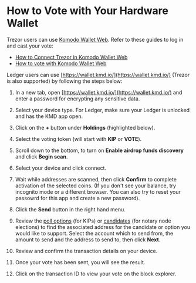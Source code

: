 

# How to Vote with Your Hardware Wallet

Trezor users can use [Komodo Wallet Web](https://app.komodoplatform.com/). Refer to these guides to log in and cast your vote:

*   [How to Connect Trezor in Komodo Wallet Web](https://forum.komodoplatform.com/t/how-to-connect-trezor-in-atomicdex-web/663)
*   [How to vote with Komodo Wallet Web](/komodo/vote-in-komodo-polls-and-elections/komodo-wallet-web/)

Ledger users can use [https://wallet.kmd.io/](https://wallet.kmd.io/) (Trezor is also supported) by following the steps below:

1.  In a new tab, open [https://wallet.kmd.io/](https://wallet.kmd.io/) and enter a password for encrypting any sensitive data.

<OptimizedImage title="How to Vote with Your Hardware Wallet" src={voteHardwareWallet1} classNaming="w-full" alt="How to Vote with Your Hardware Wallet" />

2.  Select your device type. For Ledger, make sure your Ledger is unlocked and has the KMD app open.

<OptimizedImage title="How to Vote with Your Hardware Wallet" src={voteHardwareWallet2} classNaming="w-full" alt="How to Vote with Your Hardware Wallet" />

3.  Click on the **+** button under **Holdings** (highlighted below).

<OptimizedImage title="How to Vote with Your Hardware Wallet" src={voteHardwareWallet3} classNaming="w-full" alt="How to Vote with Your Hardware Wallet" />

4.  Select the voting token (will start with **KIP** or **VOTE**).

<OptimizedImage title="How to Vote with Your Hardware Wallet" src={voteHardwareWallet4} classNaming="w-full" alt="How to Vote with Your Hardware Wallet" />

5.  Scroll down to the bottom, to turn on **Enable airdrop funds discovery** and click **Begin scan**.

<OptimizedImage title="How to Vote with Your Hardware Wallet" src={voteHardwareWallet5} classNaming="w-full" alt="How to Vote with Your Hardware Wallet" />

6.  Select your device and click connect.

<OptimizedImage title="How to Vote with Your Hardware Wallet" src={voteHardwareWallet6} classNaming="w-full" alt="How to Vote with Your Hardware Wallet" />

7.  Wait while addresses are scanned, then click **Confirm** to complete activation of the selected coins. (If you don't see your balance, try incognito mode or a different browser. You can also try to reset your passowrd for this app and create a new password).

<OptimizedImage title="How to Vote with Your Hardware Wallet" src={voteHardwareWallet7} classNaming="w-full" alt="How to Vote with Your Hardware Wallet" />

8.  Click the **Send** button in the right hand menu.

<OptimizedImage title="How to Vote with Your Hardware Wallet" src={voteHardwareWallet8} classNaming="w-full" alt="How to Vote with Your Hardware Wallet" />

9.  Review the [poll options](https://github.com/KomodoPlatform/kips) (for KIPs) or [candidates](https://github.com/KomodoPlatform/notaryNodes) (for notary node elections) to find the associated address for the candidate or option you would like to support. Select the account which to send from, the amount to send and the address to send to, then click **Next**.

<OptimizedImage title="How to Vote with Your Hardware Wallet" src={voteHardwareWallet9} classNaming="w-full" alt="How to Vote with Your Hardware Wallet" />

10. Review and confirm the transaction details on your device.

<OptimizedImage title="How to Vote with Your Hardware Wallet" src={voteHardwareWallet10} classNaming="w-full" alt="How to Vote with Your Hardware Wallet" />

11. Once your vote has been sent, you will see the result.

<OptimizedImage title="How to Vote with Your Hardware Wallet" src={voteHardwareWallet11} classNaming="w-full" alt="How to Vote with Your Hardware Wallet" />

12. Click on the transaction ID to view your vote on the block explorer.

<OptimizedImage title="How to Vote with Your Hardware Wallet" src={voteHardwareWallet12} classNaming="w-full" alt="How to Vote with Your Hardware Wallet" />
